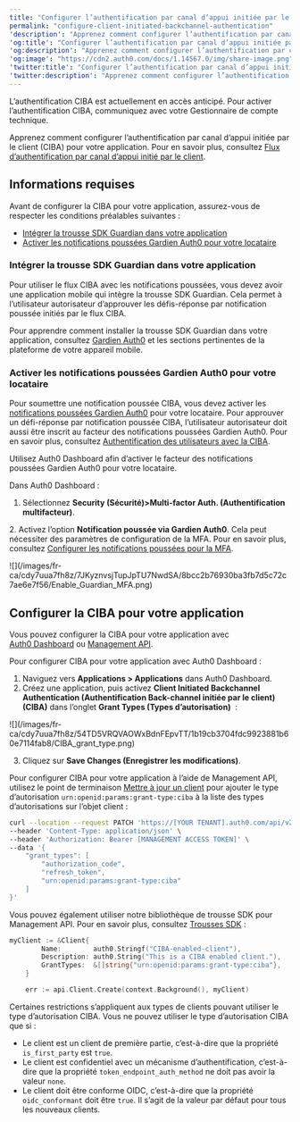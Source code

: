 ```yaml
---
title: "Configurer l’authentification par canal d’appui initiée par le client"
permalink: "configure-client-initiated-backchannel-authentication"
'description': "Apprenez comment configurer l’authentification par canal d’appui initiée par le client pour votre locataire."
'og:title': "Configurer l’authentification par canal d’appui initiée par le client"
'og:description': "Apprenez comment configurer l’authentification par canal d’appui initiée par le client pour votre locataire."
'og:image': "https://cdn2.auth0.com/docs/1.14567.0/img/share-image.png"
'twitter:title': "Configurer l’authentification par canal d’appui initiée par le client"
'twitter:description': "Apprenez comment configurer l’authentification par canal d’appui initiée par le client pour votre locataire."
---
```


<Callout icon="file-lines" color="#0EA5E9" iconType="regular">

L’authentification CIBA est actuellement en accès anticipé. Pour activer l’authentification CIBA, communiquez avec votre Gestionnaire de compte technique.

</Callout>

Apprenez comment configurer l’authentification par canal d’appui initiée par le client (CIBA) pour votre application. Pour en savoir plus, consultez [Flux d’authentification par canal d’appui initié par le client](/docs/fr-ca/get-started/authentication-and-authorization-flow/client-initiated-backchannel-authentication-flow).

## Informations requises

Avant de configurer la CIBA pour votre application, assurez-vous de respecter les conditions préalables suivantes :

* [Intégrer la trousse SDK Guardian dans votre application](#integrate-guardian-sdk-into-your-application)
* [Activer les notifications poussées Gardien Auth0 pour votre locataire](#enable-auth0-guardian-push-notifications-for-your-tenant)

### Intégrer la trousse SDK Guardian dans votre application

Pour utiliser le flux CIBA avec les notifications poussées, vous devez avoir une application mobile qui intègre la trousse SDK Guardian. Cela permet à l’utilisateur autorisateur d’approuver les défis-réponse par notification poussée initiés par le flux CIBA.

Pour apprendre comment installer la trousse SDK Guardian dans votre application, consultez [Gardien Auth0](https://auth0.com/docs/secure/multi-factor-authentication/auth0-guardian#guardian-sdks) et les sections pertinentes de la plateforme de votre appareil mobile.

### Activer les notifications poussées Gardien Auth0 pour votre locataire

Pour soumettre une notification poussée CIBA, vous devez activer les [notifications poussées Gardien Auth0](/docs/fr-ca/secure/multi-factor-authentication/auth0-guardian#enroll-in-push-notifications) pour votre locataire. Pour approuver un défi-réponse par notification poussée CIBA, l’utilisateur autorisateur doit aussi être inscrit au facteur des notifications poussées Gardien Auth0. Pour en savoir plus, consultez [Authentification des utilisateurs avec la CIBA](/docs/fr-ca/get-started/authentication-and-authorization-flow/client-initiated-backchannel-authentication-flow/user-authentication-with-ciba).

Utilisez Auth0 Dashboard afin d’activer le facteur des notifications poussées Gardien Auth0 pour votre locataire.

Dans <Tooltip href="/docs/fr-ca/glossary?term=auth0-dashboard" tip="Auth0 Dashboard
Principal produit d’Auth0 pour configurer vos services." cta="Voir le glossaire">Auth0 Dashboard</Tooltip> :

1. Sélectionnez **Security (Sécurité)>Multi-factor Auth. (Authentification multifacteur)**.

2. Activez l’option **Notification poussée via Gardien Auth0**. Cela peut nécessiter des paramètres de configuration de la <Tooltip href="/docs/fr-ca/glossary?term=multifactor-authentication" tip="Authentification multifacteur (MFA)
Processus d’authentification de l’utilisateur qui utilise un facteur en plus du nom d’utilisateur et du mot de passe, tel qu’un code par SMS." cta="Voir le glossaire">MFA</Tooltip>. Pour en savoir plus, consultez [Configurer les notifications poussées pour la MFA](/docs/fr-ca/secure/multi-factor-authentication/multi-factor-authentication-factors/configure-push-notifications-for-mfa).

<Frame>![](/images/fr-ca/cdy7uua7fh8z/7JKyznvsjTupJpTU7NwdSA/8bcc2b76930ba3fb7d5c72c7ae6e7f56/Enable_Guardian_MFA.png)</Frame>

## Configurer la CIBA pour votre application

Vous pouvez configurer la CIBA pour votre application avec [Auth0 Dashboard](https://manage.auth0.com/)  ou [Management API](https://auth0.com/docs/api/management/v2).

<Tabs><Tab title="Auth0 Dashboard">

Pour configurer CIBA pour votre application avec Auth0 Dashboard :

1. Naviguez vers **Applications > Applications** dans Auth0 Dashboard.
2. Créez une application, puis activez **Client Initiated Backchannel Authentication (Authentification Back-channel initiée par le client) (CIBA)** dans l’onglet **Grant Types (Types d’autorisation)**  :

<Frame>![](/images/fr-ca/cdy7uua7fh8z/54TD5VRQVAOWxBdnFEpvTT/1b19cb3704fdc9923881b60e7114fab8/CIBA_grant_type.png)</Frame>

3. Cliquez sur **Save Changes (Enregistrer les modifications)**.

</Tab><Tab title="Management API">

Pour configurer CIBA pour votre application à l’aide de Management API, utilisez le point de terminaison [Mettre à jour un client](https://auth0.com/docs/api/management/v2/clients/patch-clients-by-id) pour ajouter le type d’autorisation `urn:openid:params:grant-type:ciba` à la liste des types d’autorisations sur l’objet client :

```bash lines
curl --location --request PATCH 'https://[YOUR TENANT].auth0.com/api/v2/clients/[CLIENT ID]' \
--header 'Content-Type: application/json' \
--header 'Authorization: Bearer [MANAGEMENT ACCESS TOKEN]' \
--data '{
    "grant_types": [
        "authorization_code",
        "refresh_token",
        "urn:openid:params:grant-type:ciba"
    ]
}'
```

Vous pouvez également utiliser notre bibliothèque de trousse SDK pour Management API. Pour en savoir plus, consultez [Trousses SDK](/docs/fr-ca/libraries) :

```go lines
myClient := &Client{
		Name:        auth0.Stringf("CIBA-enabled-client"),
		Description: auth0.String("This is a CIBA enabled client."),
		GrantTypes:  &[]string{"urn:openid:params:grant-type:ciba"},
	}

	err := api.Client.Create(context.Background(), myClient)
```

Certaines restrictions s’appliquent aux types de clients pouvant utiliser le type d’autorisation CIBA. Vous ne pouvez utiliser le type d’autorisation CIBA que si :

* Le client est un client de première partie, c’est-à-dire que la propriété `is_first_party` est `true`.
* Le client est confidentiel avec un mécanisme d’authentification, c’est-à-dire que la propriété `token_endpoint_auth_method` ne doit pas avoir la valeur `none`.
* Le client doit être conforme OIDC, c’est-à-dire que la propriété `oidc_conformant` doit être `true`. Il s’agit de la valeur par défaut pour tous les nouveaux clients.

</Tab></Tabs>

